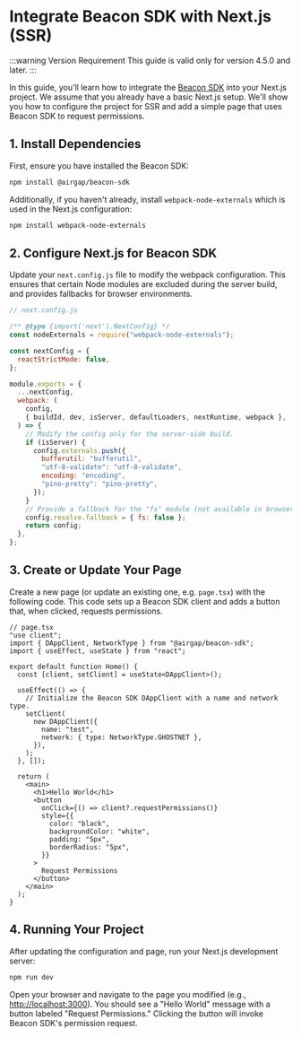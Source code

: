 # Integrate Beacon SDK with Next.js (SSR)

:::warning Version Requirement
This guide is valid only for version 4.5.0 and later.
:::

In this guide, you'll learn how to integrate the [Beacon SDK](https://docs.airgap.it/beacon-sdk) into your Next.js project.
We assume that you already have a basic Next.js setup.
We'll show you how to configure the project for SSR and add a simple page that uses Beacon SDK to request permissions.

## 1. Install Dependencies

First, ensure you have installed the Beacon SDK:

```bash
npm install @airgap/beacon-sdk
```

Additionally, if you haven't already, install `webpack-node-externals` which is used in the Next.js configuration:

```bash
npm install webpack-node-externals
```

## 2. Configure Next.js for Beacon SDK

Update your `next.config.js` file to modify the webpack configuration. This ensures that certain Node modules are excluded during the server build, and provides fallbacks for browser environments.

```js
// next.config.js

/** @type {import('next').NextConfig} */
const nodeExternals = require("webpack-node-externals");

const nextConfig = {
  reactStrictMode: false,
};

module.exports = {
  ...nextConfig,
  webpack: (
    config,
    { buildId, dev, isServer, defaultLoaders, nextRuntime, webpack },
  ) => {
    // Modify the config only for the server-side build.
    if (isServer) {
      config.externals.push({
        bufferutil: "bufferutil",
        "utf-8-validate": "utf-8-validate",
        encoding: "encoding",
        "pino-pretty": "pino-pretty",
      });
    }
    // Provide a fallback for the "fs" module (not available in browsers).
    config.resolve.fallback = { fs: false };
    return config;
  },
};
```

## 3. Create or Update Your Page

Create a new page (or update an existing one, e.g. `page.tsx`) with the following code.
This code sets up a Beacon SDK client and adds a button that, when clicked, requests permissions.

```tsx
// page.tsx
"use client";
import { DAppClient, NetworkType } from "@airgap/beacon-sdk";
import { useEffect, useState } from "react";

export default function Home() {
  const [client, setClient] = useState<DAppClient>();

  useEffect(() => {
    // Initialize the Beacon SDK DAppClient with a name and network type.
    setClient(
      new DAppClient({
        name: "test",
        network: { type: NetworkType.GHOSTNET },
      }),
    );
  }, []);

  return (
    <main>
      <h1>Hello World</h1>
      <button
        onClick={() => client?.requestPermissions()}
        style={{
          color: "black",
          backgroundColor: "white",
          padding: "5px",
          borderRadius: "5px",
        }}
      >
        Request Permissions
      </button>
    </main>
  );
}
```

## 4. Running Your Project

After updating the configuration and page, run your Next.js development server:

```bash
npm run dev
```

Open your browser and navigate to the page you modified (e.g., [http://localhost:3000](http://localhost:3000)).
You should see a "Hello World" message with a button labeled "Request Permissions." Clicking the button will invoke Beacon SDK's permission request.

